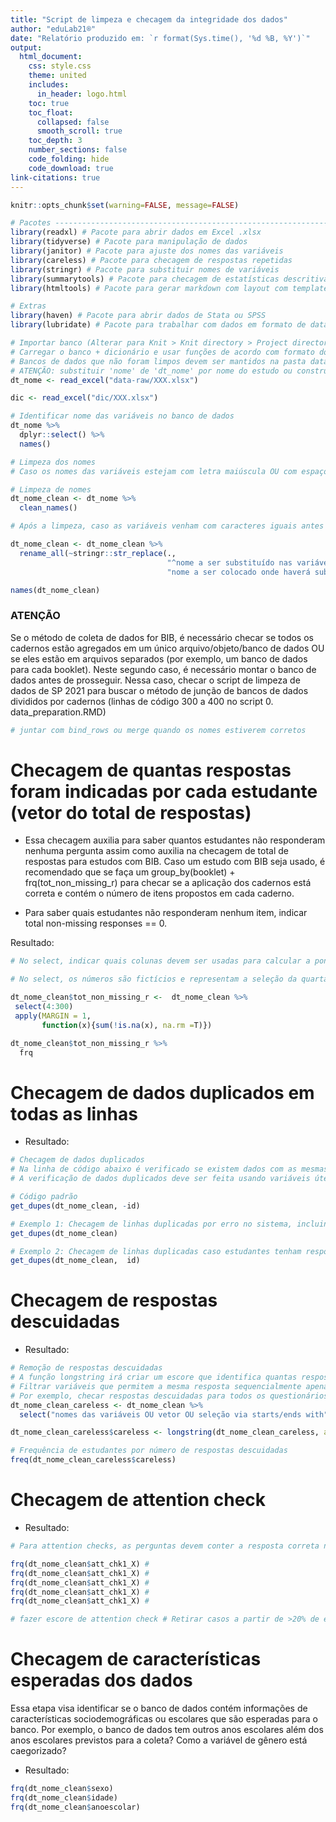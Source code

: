 ```yaml
---
title: "Script de limpeza e checagem da integridade dos dados"
author: "eduLab21®"
date: "Relatório produzido em: `r format(Sys.time(), '%d %B, %Y')`"
output:
  html_document:
    css: style.css
    theme: united
    includes:
      in_header: logo.html
    toc: true
    toc_float:
      collapsed: false
      smooth_scroll: true
    toc_depth: 3
    number_sections: false
    code_folding: hide
    code_download: true
link-citations: true
---
```


```r
knitr::opts_chunk$set(warning=FALSE, message=FALSE)
```

```r
# Pacotes -----------------------------------------------------------------
library(readxl) # Pacote para abrir dados em Excel .xlsx
library(tidyverse) # Pacote para manipulação de dados
library(janitor) # Pacote para ajuste dos nomes das variáveis
library(careless) # Pacote para checagem de respostas repetidas
library(stringr) # Pacote para substituir nomes de variáveis
library(summarytools) # Pacote para checagem de estatísticas descritivas
library(htmltools) # Pacote para gerar markdown com layout com template IAS

# Extras
library(haven) # Pacote para abrir dados de Stata ou SPSS
library(lubridate) # Pacote para trabalhar com dados em formato de data

```

```r
# Importar banco (Alterar para Knit > Knit directory > Project directory)
# Carregar o banco + dicionário e usar funções de acordo com formato do banco
# Bancos de dados que não foram limpos devem ser mantidos na pasta data-raw
# ATENÇÃO: substituir 'nome' de 'dt_nome' por nome do estudo ou construto
dt_nome <- read_excel("data-raw/XXX.xlsx")

dic <- read_excel("dic/XXX.xlsx")
```

```r
# Identificar nome das variáveis no banco de dados
dt_nome %>%
  dplyr::select() %>% 
  names()
```

```r
# Limpeza dos nomes
# Caso os nomes das variáveis estejam com letra maiúscula OU com espaço entre nomes (e.g. 'Nome Aluno'), OU acentos, usar a linha de código abaixo para padronização dos nomes em letras minúsculas com espaços substituídos por _

# Limpeza de nomes
dt_nome_clean <- dt_nome %>% 
  clean_names()

# Após a limpeza, caso as variáveis venham com caracteres iguais antes do nome esperado da variável, usar o código abaixo

dt_nome_clean <- dt_nome_clean %>% 
  rename_all(~stringr::str_replace(.,
                                   "^nome a ser substituído nas variáveis (e.g. substituir as palavras 'seleciona_1_a_5' nos nomes das variáveis",
                                   "nome a ser colocado onde haverá substituições "))

names(dt_nome_clean)
```

### ATENÇÃO
Se o método de coleta de dados for BIB, é necessário checar se todos os cadernos estão agregados em um único arquivo/objeto/banco de dados OU se eles estão em arquivos separados (por exemplo, um banco de dados para cada booklet). Neste segundo caso, é necessário montar o banco de dados antes de prosseguir. Nessa caso, checar o script de limpeza de dados de SP 2021 para buscar o método de junção de bancos de dados divididos por cadernos (linhas de código 300 a 400 no script 0. data_preparation.RMD)
```r
# juntar com bind_rows ou merge quando os nomes estiverem corretos
```


# Checagem de quantas respostas foram indicadas por cada estudante (vetor do total de respostas)

+ Essa checagem auxilia para saber quantos estudantes não responderam nenhuma pergunta assim como auxilia na checagem de total de respostas para estudos com BIB. Caso um estudo com BIB seja usado, é recomendado que se faça um group_by(booklet) + frq(tot_non_missing_r) para checar se a aplicação dos cadernos está correta e contém o número de itens propostos em cada caderno.

+ Para saber quais estudantes não responderam nenhum item, indicar total non-missing responses == 0.

Resultado:

```r
# No select, indicar quais colunas devem ser usadas para calcular a pontuação de missing. Por exemplo, caso as dez colunas inicias se refiram a dados cadastrais que são enviados pela rede e o objetivo é saber quais alunos não responderam o questionário, indicar 11:300, caso o banco contenha trezentas variáveis.  

# No select, os números são fictícios e representam a seleção da quarta coluna até a coluna 300.  

dt_nome_clean$tot_non_missing_r <-  dt_nome_clean %>% 
 select(4:300)
 apply(MARGIN = 1, 
       function(x){sum(!is.na(x), na.rm =T)})

dt_nome_clean$tot_non_missing_r %>% 
  frq
```

# Checagem de dados duplicados em todas as linhas

-   Resultado: 

```r
# Checagem de dados duplicados
# Na linha de código abaixo é verificado se existem dados com as mesmas respostas em todas as variáveis do banco de dados, retirando a variável id. 
# A verificação de dados duplicados deve ser feita usando variáveis úteis para cada banco

# Código padrão
get_dupes(dt_nome_clean, -id)

# Exemplo 1: Checagem de linhas duplicadas por erro no sistema, incluindo código ID
get_dupes(dt_nome_clean)

# Exemplo 2: Checagem de linhas duplicadas caso estudantes tenham respondido mais de uma vez
get_dupes(dt_nome_clean,  id)

```

# Checagem de respostas descuidadas

-   Resultado: 

```r
# Remoção de respostas descuidadas
# A função longstring irá criar um escore que identifica quantas respostas iguais foram identificadas sequencialmente para cada estudante. Quanto maior o número, mais respostas iguais foram realizadas pelo estudante.
# Filtrar variáveis que permitem a mesma resposta sequencialmente apenas
# Por exemplo, checar respostas descuidadas para todos os questionários de autorrelato
dt_nome_clean_careless <- dt_nome_clean %>% 
  select("nomes das variáveis OU vetor OU seleção via starts/ends with")

dt_nome_clean_careless$careless <- longstring(dt_nome_clean_careless, avg = FALSE)

# Frequência de estudantes por número de respostas descuidadas
freq(dt_nome_clean_careless$careless)
```

# Checagem de attention check

- Resultado: 
```r
# Para attention checks, as perguntas devem conter a resposta correta no nome. Por exemplo, se a resposta correta do att_chk1 é 2, então, o nome da variável deve ser att_chk1_2

frq(dt_nome_clean$att_chk1_X) # 
frq(dt_nome_clean$att_chk1_X) # 
frq(dt_nome_clean$att_chk1_X) # 
frq(dt_nome_clean$att_chk1_X) # 
frq(dt_nome_clean$att_chk1_X) # 

# fazer escore de attention check # Retirar casos a partir de >20% de erros com 5 ou mais attention checks OU 2 erros em attention check no caso de ter 2 ~ 4 attention checks no questionário todo (ver como calcular chk_scr no sp 2019)

```

# Checagem de características esperadas dos dados

Essa etapa visa identificar se o banco de dados contém informações de características sociodemográficas ou escolares que são esperadas para o banco. Por exemplo, o banco de dados tem outros anos escolares além dos anos escolares previstos para a coleta? Como a variável de gênero está caegorizado?

- Resultado:
```r
frq(dt_nome_clean$sexo)
frq(dt_nome_clean$idade)
frq(dt_nome_clean$anoescolar)
```

